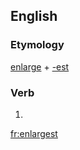 ==English==

===Etymology===
[[enlarge]] + [[-est]]

===Verb===
{{head|en|verb form}}

# {{en-archaic second-person singular of|enlarge|lang=en}}

[[fr:enlargest]]